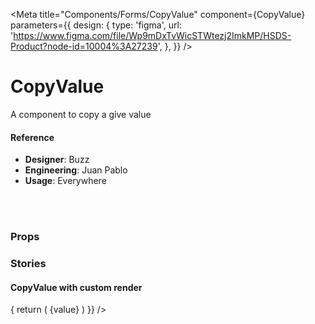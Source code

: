 
<Meta
  title="Components/Forms/CopyValue"
  component={CopyValue}
  parameters={{
    design: {
      type: 'figma',
      url:
        'https://www.figma.com/file/Wp9mDxTvWicSTWtezj2ImkMP/HSDS-Product?node-id=10004%3A27239',
    },
  }}
/>

# CopyValue

A component to copy a give value

<Canvas>
  <Story name="default">
    <CopyValue
      value={text('value', '123123123')}
      onClick={action('Click')}
      onReset={action('Reset')}
      prefix={text('prefix', '#')}
    />
  </Story>
</Canvas>

#### Reference

- **Designer**: Buzz
- **Engineering**: Juan Pablo
- **Usage**: Everywhere

<br />
<br />

### Props

<ArgsTable of={CopyValue} />

### Stories

#### CopyValue with custom render

<Canvas>
  <Story name="custom-render">
    <CopyValue
      value={text('value', '123123123')}
      onClick={action('Click')}
      onReset={action('Reset')}
      prefix={text('prefix', '#')}
      renderValue={value => {
        return (
          <Text weight={700} size={48}>
            {value}
          </Text>
        )
      }}
    />
  </Story>
</Canvas>
